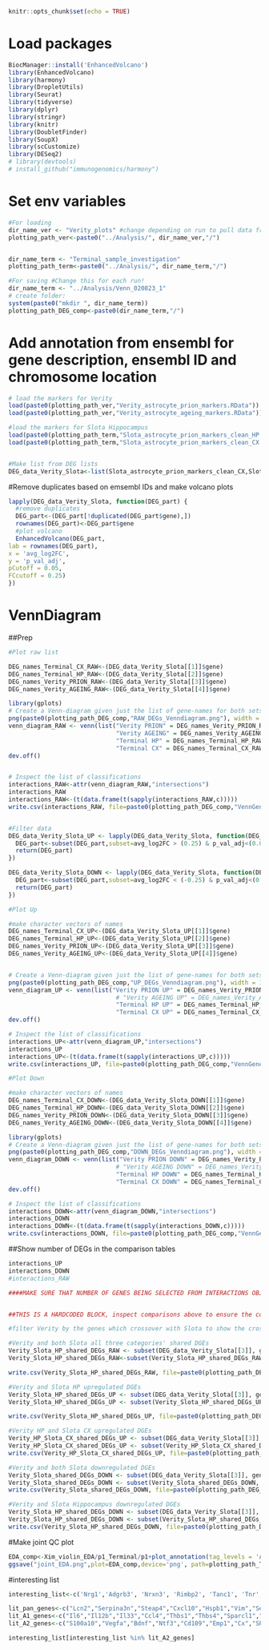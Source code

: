 ```r
knitr::opts_chunk$set(echo = TRUE)
```

# Load packages

```r
BiocManager::install('EnhancedVolcano')
library(EnhancedVolcano)
library(harmony)
library(DropletUtils)
library(Seurat)
library(tidyverse)
library(dplyr)
library(stringr)
library(knitr)
library(DoubletFinder)
library(SoupX)
library(scCustomize)
library(DESeq2)
# library(devtools)
# install_github("immunogenomics/harmony")
```

# Set env variables

```r

#For loading
dir_name_ver <- "Verity_plots" #change depending on run to pull data from
plotting_path_ver<-paste0("../Analysis/", dir_name_ver,"/")


dir_name_term <- "Terminal_sample_investigation"
plotting_path_term<-paste0("../Analysis/", dir_name_term,"/")

#For saving #Change this for each run!
dir_name_term <- "../Analysis/Venn_020823_1"
# create folder:
system(paste0("mkdir ", dir_name_term))
plotting_path_DEG_comp<-paste0(dir_name_term,"/")

```


# Add annotation from ensembl for gene description, ensembl ID and chromosome location

```r
# load the markers for Verity
load(paste0(plotting_path_ver,"Verity_astrocyte_prion_markers.RData"))
load(paste0(plotting_path_ver,"Verity_astrocyte_ageing_markers.RData"))

#load the markers for Slota Hippocampus
load(paste0(plotting_path_term,"Slota_astrocyte_prion_markers_clean_HP.RData"))
load(paste0(plotting_path_term,"Slota_astrocyte_prion_markers_clean_CX.RData"))


#Make list from DEG lists
DEG_data_Verity_Slota<-list(Slota_astrocyte_prion_markers_clean_CX,Slota_astrocyte_prion_markers_clean_HP,Verity_astrocyte_prion_markers,Verity_astrocyte_ageing_markers)

```

#Remove duplicates based on emsembl IDs and make volcano plots

```r

lapply(DEG_data_Verity_Slota, function(DEG_part) {
  #remove duplicates
  DEG_part<-(DEG_part[!duplicated(DEG_part$gene),])
  rownames(DEG_part)<-DEG_part$gene
  #plot volcano
  EnhancedVolcano(DEG_part,
lab = rownames(DEG_part),
x = 'avg_log2FC',
y = 'p_val_adj',
pCutoff = 0.05,
FCcutoff = 0.25)
})

```


# VennDiagram 
##Prep

```r

#Plot raw list

DEG_names_Terminal_CX_RAW<-(DEG_data_Verity_Slota[[1]]$gene)
DEG_names_Terminal_HP_RAW<-(DEG_data_Verity_Slota[[2]]$gene)
DEG_names_Verity_PRION_RAW<-(DEG_data_Verity_Slota[[3]]$gene)
DEG_names_Verity_AGEING_RAW<-(DEG_data_Verity_Slota[[4]]$gene)

library(gplots)
# Create a Venn-diagram given just the list of gene-names for both sets
png(paste0(plotting_path_DEG_comp,"RAW_DEGs_Venndiagram.png"), width = 1000,height = 750)
venn_diagram_RAW <- venn(list("Verity PRION" = DEG_names_Verity_PRION_RAW,
                              "Verity AGEING" = DEG_names_Verity_AGEING_RAW,
                              "Terminal HP" = DEG_names_Terminal_HP_RAW,
                              "Terminal CX" = DEG_names_Terminal_CX_RAW))
dev.off()


# Inspect the list of classifications
interactions_RAW<-attr(venn_diagram_RAW,"intersections")
interactions_RAW
interactions_RAW<-(t(data.frame(t(sapply(interactions_RAW,c)))))
write.csv(interactions_RAW, file=paste0(plotting_path_DEG_comp,"VennGenes_RAW.csv"))


#Filter data
DEG_data_Verity_Slota_UP <- lapply(DEG_data_Verity_Slota, function(DEG_part) {
  DEG_part<-subset(DEG_part,subset=avg_log2FC > (0.25) & p_val_adj<(0.05))
  return(DEG_part)
})

DEG_data_Verity_Slota_DOWN <- lapply(DEG_data_Verity_Slota, function(DEG_part) {
  DEG_part<-subset(DEG_part,subset=avg_log2FC < (-0.25) & p_val_adj<(0.05))
  return(DEG_part)
})

#Plot Up

#make character vectors of names
DEG_names_Terminal_CX_UP<-(DEG_data_Verity_Slota_UP[[1]]$gene)
DEG_names_Terminal_HP_UP<-(DEG_data_Verity_Slota_UP[[2]]$gene)
DEG_names_Verity_PRION_UP<-(DEG_data_Verity_Slota_UP[[3]]$gene)
DEG_names_Verity_AGEING_UP<-(DEG_data_Verity_Slota_UP[[4]]$gene)


# Create a Venn-diagram given just the list of gene-names for both sets
png(paste0(plotting_path_DEG_comp,"UP_DEGs_Venndiagram.png"), width = 1000,height = 750)
venn_diagram_UP <- venn(list("Verity PRION UP" = DEG_names_Verity_PRION_UP,
                              # "Verity AGEING UP" = DEG_names_Verity_AGEING_UP,
                              "Terminal HP UP" = DEG_names_Terminal_HP_UP,
                              "Terminal CX UP" = DEG_names_Terminal_CX_UP))
dev.off()

# Inspect the list of classifications
interactions_UP<-attr(venn_diagram_UP,"intersections")
interactions_UP
interactions_UP<-(t(data.frame(t(sapply(interactions_UP,c)))))
write.csv(interactions_UP, file=paste0(plotting_path_DEG_comp,"VennGenes_UP.csv"))

#Plot Down

#make character vectors of names
DEG_names_Terminal_CX_DOWN<-(DEG_data_Verity_Slota_DOWN[[1]]$gene)
DEG_names_Terminal_HP_DOWN<-(DEG_data_Verity_Slota_DOWN[[2]]$gene)
DEG_names_Verity_PRION_DOWN<-(DEG_data_Verity_Slota_DOWN[[3]]$gene)
DEG_names_Verity_AGEING_DOWN<-(DEG_data_Verity_Slota_DOWN[[4]]$gene)

library(gplots)
# Create a Venn-diagram given just the list of gene-names for both sets
png(paste0(plotting_path_DEG_comp,"DOWN_DEGs_Venndiagram.png"), width = 1000,height = 750)
venn_diagram_DOWN <- venn(list("Verity PRION DOWN" = DEG_names_Verity_PRION_DOWN,
                              # "Verity AGEING DOWN" = DEG_names_Verity_AGEING_DOWN,
                              "Terminal HP DOWN" = DEG_names_Terminal_HP_DOWN,
                              "Terminal CX DOWN" = DEG_names_Terminal_CX_DOWN))
dev.off()

# Inspect the list of classifications
interactions_DOWN<-attr(venn_diagram_DOWN,"intersections")
interactions_DOWN
interactions_DOWN<-(t(data.frame(t(sapply(interactions_DOWN,c)))))
write.csv(interactions_DOWN, file=paste0(plotting_path_DEG_comp,"VennGenes_DOWN.csv"))

```

##Show number of DEGs in the comparison tables

```r
interactions_UP
interactions_DOWN
#interactions_RAW
```


```r
####MAKE SURE THAT NUMBER OF GENES BEING SELECTED FROM INTERACTIONS OBJECTS ARE THE APPROPRIATE COPMARISON POINTS


##THIS IS A HARDCODED BLOCK, inspect comparisons above to ensure the correct data is being saved

#filter Verity by the genes which crossover with Slota to show the crossoverlist

#Verity and both Slota all three categories' shared DGEs
Verity_Slota_HP_shared_DEGs_RAW <- subset(DEG_data_Verity_Slota[[3]], gene %in% interactions_RAW[[9]]) #interactions 9 is the crossover between Verity_HP.Slota_HP.Slota_CX
Verity_Slota_HP_shared_DEGs_RAW<-subset(Verity_Slota_HP_shared_DEGs_RAW, select = c('gene','description.x')) #HAd to add .x in description due to erroenous column duplication

write.csv(Verity_Slota_HP_shared_DEGs_RAW, file=paste0(plotting_path_DEG_comp,"Shared_DGEs_Vprion_S_RAW.csv"))

#Verity and Slota HP upregulated DGEs
Verity_Slota_HP_shared_DEGs_UP <- subset(DEG_data_Verity_Slota[[3]], gene %in% interactions_UP[[6]]) #interactions 6 is the crossover between Verity_HP.SlotA_HP
Verity_Slota_HP_shared_DEGs_UP <- subset(Verity_Slota_HP_shared_DEGs_UP, select = c('gene','description.x')) 

write.csv(Verity_Slota_HP_shared_DEGs_UP, file=paste0(plotting_path_DEG_comp,"Shared_DGEs_Vprion_Shp_UP.csv"))

#Verity HP and Slota CX upregulated DGEs
Verity_HP_Slota_CX_shared_DEGs_UP <- subset(DEG_data_Verity_Slota[[3]], gene %in% interactions_UP[[5]]) #interactions 5 is the crossover between Verity_HP.Slota_CX
Verity_HP_Slota_CX_shared_DEGs_UP <- subset(Verity_HP_Slota_CX_shared_DEGs_UP, select = c('gene','description.x'))
write.csv(Verity_HP_Slota_CX_shared_DEGs_UP, file=paste0(plotting_path_DEG_comp,"Shared_DGEs_VHP_SCX_UP.csv"))

#Verity and both Slota downregulated DGEs
Verity_Slota_shared_DEGs_DOWN <- subset(DEG_data_Verity_Slota[[3]], gene %in% interactions_DOWN[[6]]) #interactions 5 is the crossover between Verity_HP.SlotA_HP
Verity_Slota_shared_DEGs_DOWN <- subset(Verity_Slota_shared_DEGs_DOWN, select = c('gene','description.x')) 
write.csv(Verity_Slota_shared_DEGs_DOWN, file=paste0(plotting_path_DEG_comp,"Shared_DGEs_V_S_DOWN.csv"))

#Verity and Slota Hippocampus downregulated DGEs
Verity_Slota_HP_shared_DEGs_DOWN <- subset(DEG_data_Verity_Slota[[3]], gene %in% interactions_DOWN[[5]]) #interactions 5 is the crossover between Verity_HP.SlotA_HP
Verity_Slota_HP_shared_DEGs_DOWN <- subset(Verity_Slota_HP_shared_DEGs_DOWN, select = c('gene','description.x')) 
write.csv(Verity_Slota_HP_shared_DEGs_DOWN, file=paste0(plotting_path_DEG_comp,"Shared_DGEs_V_Shp_DOWN.csv"))
```

#Make joint QC plot

```r
EDA_comp<-Xim_violin_EDA/p1_Terminal/p1+plot_annotation(tag_levels = 'A', title = 'EDA of each dataset')
ggsave("joint_EDA.png",plot=EDA_comp,device='png', path=plotting_path_Terminal,width = 40, height = 45, units = 'cm' )
```


#interesting list

```r
interesting_list<-c('Nrg1','Adgrb3', 'Nrxn3', 'Rimbp2', 'Tanc1', 'Tnr','Grm5', 'Plxna2', 'Prkag2', 'Prkca','Cacnb2', 'Dlgap2', 'Gria1', 'Grin2a', 'Nrp1', 'Plxna4','Ptn', 'Gpc5','C1qc', 'Ccl3', 'Nfkbia', 'Tnf', 'Tyrobp','Atp1a2', 'Chchd2', 'Aldh1l1', 'Aldoc', 'Cox7c', 'Mt3', 'Slc4a4', 'Ugp2', 'Erbb4', 'Tubb2b', 'Dgkb', 'Grid2', 'Glul', 'Grm3', 'Serpine2', 'C1qa', 'C1qb', 'Ptprc', 'Trem2', 'Icam1','Npm1','Atp2b2', 'Gpm6a', 'Nrxn1', 'Malat1', 'Msmo1', 'Vegfa','Magi2', 'Ctnnd2', 'Syn2', 'Unc13c','Gpc5', 'Slco1c1', 'Tspan7','Abca1', 'C4b', 'Gfap', 'Ldlrad4', 'Ppm1h', 'Ptprj', 'Ski', 'Slc39a14', 'Stat3', 'Trf', 'Zbtb16')

lit_pan_genes<-c("Lcn2","Serpina3n","Steap4","Cxcl10","Hspb1","Vim","Serping1","C3","GLAST","SLC1A3","GLT1","SLC1A2","S1pr3","asprg","tip","Steap4","Hspb1","Osmr","Cp","LR1P","Aldh1l1","Gfap","Aspg","Ggta1","H2-D1","Hsbp1","Iigp1","Stat3")
lit_A1_genes<-c("Il6","Il12b","Il33","Ccl4","Thbs1","Thbs4","Sparcl1","Gyp4","Gyp6","Serping1","H2t23","Ggta1","H2-D1","H2-T23","ligp1","Gbp2","Fbln5","Fkbp5","Srgn","Amigo2")
lit_A2_genes<-c("S100a10","Vegfa","Bdnf","Ntf3","Cd109","Emp1","Cx","SPARCL1","Clcf1","Tgm1","Ptx3","S100a10","Sphk1","Cd109","Ptgs2","Emp1","Slc10a6","Tm4sf1","B3gnt5","Cd14","Hmox1")

interesting_list[interesting_list %in% lit_A2_genes]

```



